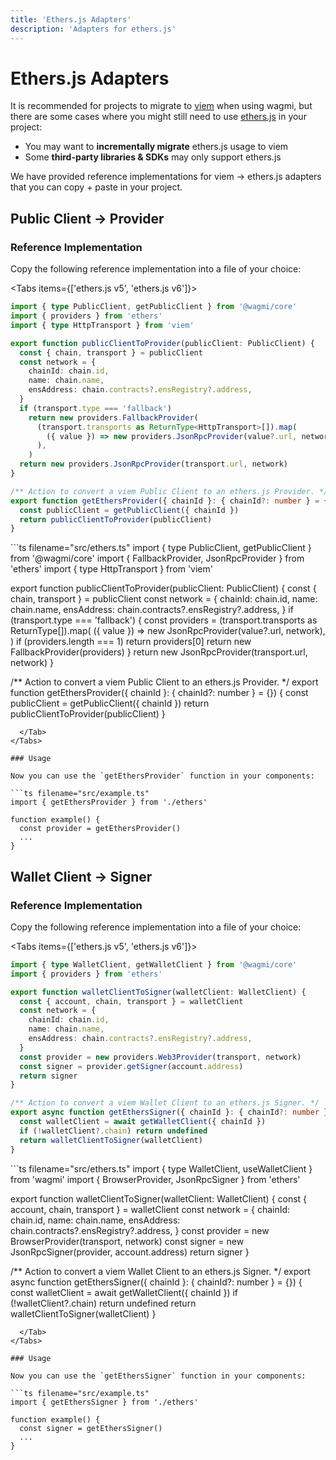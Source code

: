 ```yaml
---
title: 'Ethers.js Adapters'
description: 'Adapters for ethers.js'
---
```



# Ethers.js Adapters

It is recommended for projects to migrate to [viem](https://viem.sh) when using wagmi, but there are some cases where you might still need to use [ethers.js](https://ethers.org/) in your project:

- You may want to **incrementally migrate** ethers.js usage to viem
- Some **third-party libraries & SDKs** may only support ethers.js

We have provided reference implementations for viem → ethers.js adapters that you can copy + paste in your project.

## Public Client → Provider

### Reference Implementation

Copy the following reference implementation into a file of your choice:

<Tabs items={['ethers.js v5', 'ethers.js v6']}>
  <Tab>
```ts filename="src/ethers.ts"
import { type PublicClient, getPublicClient } from '@wagmi/core'
import { providers } from 'ethers'
import { type HttpTransport } from 'viem'

export function publicClientToProvider(publicClient: PublicClient) {
  const { chain, transport } = publicClient
  const network = {
    chainId: chain.id,
    name: chain.name,
    ensAddress: chain.contracts?.ensRegistry?.address,
  }
  if (transport.type === 'fallback')
    return new providers.FallbackProvider(
      (transport.transports as ReturnType<HttpTransport>[]).map(
        ({ value }) => new providers.JsonRpcProvider(value?.url, network),
      ),
    )
  return new providers.JsonRpcProvider(transport.url, network)
}

/** Action to convert a viem Public Client to an ethers.js Provider. */
export function getEthersProvider({ chainId }: { chainId?: number } = {}) {
  const publicClient = getPublicClient({ chainId })
  return publicClientToProvider(publicClient)
}
```
  </Tab>
  <Tab>
```ts filename="src/ethers.ts"
import { type PublicClient, getPublicClient } from '@wagmi/core'
import { FallbackProvider, JsonRpcProvider } from 'ethers'
import { type HttpTransport } from 'viem'

export function publicClientToProvider(publicClient: PublicClient) {
  const { chain, transport } = publicClient
  const network = {
    chainId: chain.id,
    name: chain.name,
    ensAddress: chain.contracts?.ensRegistry?.address,
  }
  if (transport.type === 'fallback') {
    const providers = (transport.transports as ReturnType<HttpTransport>[]).map(
      ({ value }) => new JsonRpcProvider(value?.url, network),
    )
    if (providers.length === 1) return providers[0]
    return new FallbackProvider(providers)
  }
  return new JsonRpcProvider(transport.url, network)
}

/** Action to convert a viem Public Client to an ethers.js Provider. */
export function getEthersProvider({ chainId }: { chainId?: number } = {}) {
  const publicClient = getPublicClient({ chainId })
  return publicClientToProvider(publicClient)
}
```
  </Tab>
</Tabs>

### Usage

Now you can use the `getEthersProvider` function in your components:

```ts filename="src/example.ts"
import { getEthersProvider } from './ethers'

function example() {
  const provider = getEthersProvider()
  ...
}
```

## Wallet Client → Signer

### Reference Implementation

Copy the following reference implementation into a file of your choice:

<Tabs items={['ethers.js v5', 'ethers.js v6']}>
  <Tab>
```ts filename="src/ethers.ts"
import { type WalletClient, getWalletClient } from '@wagmi/core'
import { providers } from 'ethers'

export function walletClientToSigner(walletClient: WalletClient) {
  const { account, chain, transport } = walletClient
  const network = {
    chainId: chain.id,
    name: chain.name,
    ensAddress: chain.contracts?.ensRegistry?.address,
  }
  const provider = new providers.Web3Provider(transport, network)
  const signer = provider.getSigner(account.address)
  return signer
}

/** Action to convert a viem Wallet Client to an ethers.js Signer. */
export async function getEthersSigner({ chainId }: { chainId?: number } = {}) {
  const walletClient = await getWalletClient({ chainId })
  if (!walletClient?.chain) return undefined
  return walletClientToSigner(walletClient)
}
```
  </Tab>
  <Tab>
```ts filename="src/ethers.ts"
import { type WalletClient, useWalletClient } from 'wagmi'
import { BrowserProvider, JsonRpcSigner } from 'ethers'

export function walletClientToSigner(walletClient: WalletClient) {
  const { account, chain, transport } = walletClient
  const network = {
    chainId: chain.id,
    name: chain.name,
    ensAddress: chain.contracts?.ensRegistry?.address,
  }
  const provider = new BrowserProvider(transport, network)
  const signer = new JsonRpcSigner(provider, account.address)
  return signer
}

/** Action to convert a viem Wallet Client to an ethers.js Signer. */
export async function getEthersSigner({ chainId }: { chainId?: number } = {}) {
  const walletClient = await getWalletClient({ chainId })
  if (!walletClient?.chain) return undefined
  return walletClientToSigner(walletClient)
}
```
  </Tab>
</Tabs>

### Usage

Now you can use the `getEthersSigner` function in your components:

```ts filename="src/example.ts"
import { getEthersSigner } from './ethers'

function example() {
  const signer = getEthersSigner()
  ...
}
```
